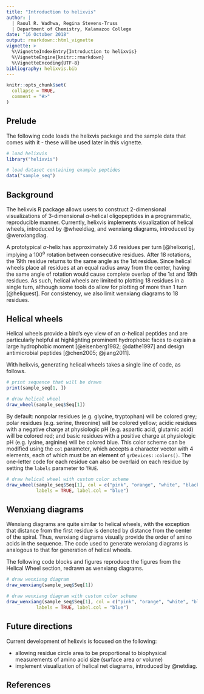 ```yaml
---
title: "Introduction to helixvis"
author: |
  | Raoul R. Wadhwa, Regina Stevens-Truss
  | Department of Chemistry, Kalamazoo College
date: "16 October 2018"
output: rmarkdown::html_vignette
vignette: >
  %\VignetteIndexEntry{Introduction to helixvis}
  %\VignetteEngine{knitr::rmarkdown}
  %\VignetteEncoding{UTF-8}
bibliography: helixvis.bib
---
```


```r
knitr::opts_chunk$set(
  collapse = TRUE,
  comment = "#>"
)
```

## Prelude

The following code loads the helixvis package and the sample data that comes with it - these will be used later in this vignette.

```r
# load helixvis
library("helixvis")

# load dataset containing example peptides
data("sample_seq")
```

## Background

The helixvis R package allows users to construct 2-dimensional visualizations of 3-dimensional $\alpha$-helical oligopeptides in a programmatic, reproducible manner.
Currently, helixvis implements visualization of helical wheels, introduced by @wheeldiag, and wenxiang diagrams, introduced by @wenxiangdiag.

A prototypical $\alpha$-helix has approximately 3.6 residues per turn [@helixorig], implying a 100$^\text{o}$ rotation between consecutive residues.
After 18 rotations, the 19th residue returns to the same angle as the 1st residue.
Since helical wheels place all residues at an equal radius away from the center, having the same angle of rotation would cause complete overlap of the 1st and 19th residues.
As such, helical wheels are limited to plotting 18 residues in a single turn, although some tools do allow for plotting of more than 1 turn [@heliquest].
For consistency, we also limit wenxiang diagrams to 18 residues.

## Helical wheels

Helical wheels provide a bird's eye view of an $\alpha$-helical peptides and are particularly helpful at highlighting prominent hydrophobic faces to explain a large hydrophobic moment [@eisenberg1982; @dathe1997] and design antimicrobial peptides [@chen2005; @jiang2011].

With helixvis, generating helical wheels takes a single line of code, as follows.

```r
# print sequence that will be drawn
print(sample_seq[1, ])

# draw helical wheel
draw_wheel(sample_seq$Seq[1])
```

By default: nonpolar residues (e.g. glycine, tryptophan) will be colored grey; polar residues (e.g. serine, threonine) will be colored yellow; acidic residues with a negative charge at physiologic pH (e.g. aspartic acid, glutamic acid) will be colored red; and basic residues with a positive charge at physiologic pH (e.g. lysine, arginine) will be colored blue.
This color scheme can be modified using the `col` parameter, which accepts a character vector with 4 elements, each of which must be an element of `grDevices::colors()`.
The one-letter code for each residue can also be overlaid on each residue by setting the `labels` parameter to `TRUE`.

```r
# draw helical wheel with custom color scheme
draw_wheel(sample_seq$Seq[1], col = c("pink", "orange", "white", "black"),
           labels = TRUE, label.col = "blue")
```

## Wenxiang diagrams

Wenxiang diagrams are quite similar to helical wheels, with the exception that distance from the first residue is denoted by distance from the center of the spiral.
Thus, wenxiang diagrams visually provide the order of amino acids in the sequence.
The code used to generate wenxiang diagrams is analogous to that for generation of helical wheels.

The following code blocks and figures reproduce the figures from the Helical Wheel section, redrawn as wenxiang diagrams.

```r
# draw wenxiang diagram
draw_wenxiang(sample_seq$Seq[1])

# draw wenxiang diagram with custom color scheme
draw_wenxiang(sample_seq$Seq[1], col = c("pink", "orange", "white", "black"),
           labels = TRUE, label.col = "blue")
```

## Future directions

Current development of helixvis is focused on the following:

* allowing residue circle area to be proportional to biophysical measurements of amino acid size (surface area or volume)
* implement visualization of helical net diagrams, introduced by @netdiag.

## References
